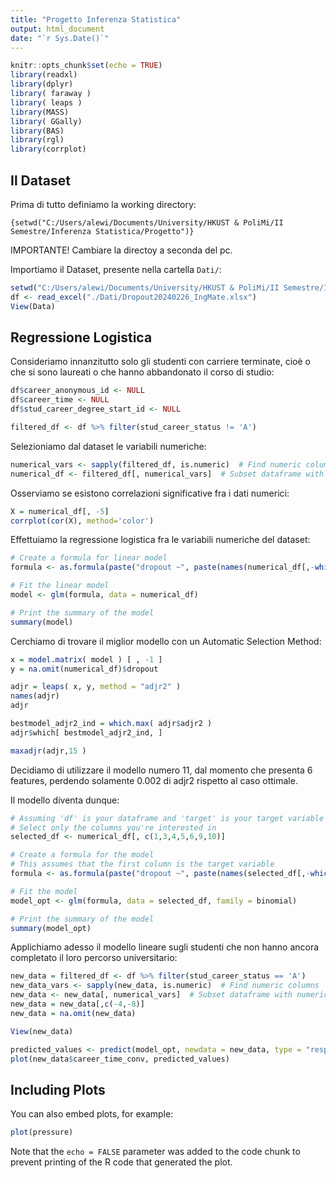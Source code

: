 ---
title: "Progetto Inferenza Statistica"
output: html_document
date: "`r Sys.Date()`"
---

```{r setup, include=FALSE}
knitr::opts_chunk$set(echo = TRUE)
library(readxl)
library(dplyr)
library( faraway )
library( leaps )
library(MASS)
library( GGally)
library(BAS)
library(rgl)
library(corrplot)
```

## Il Dataset

Prima di tutto definiamo la working directory:

`{setwd("C:/Users/alewi/Documents/University/HKUST & PoliMi/II Semestre/Inferenza Statistica/Progetto")}`

IMPORTANTE! Cambiare la directoy a seconda del pc.

Importiamo il Dataset, presente nella cartella `Dati/`:

```{r setup, include=FALSE}
setwd("C:/Users/alewi/Documents/University/HKUST & PoliMi/II Semestre/Inferenza Statistica/Progetto")
df <- read_excel("./Dati/Dropout20240226_IngMate.xlsx")
View(Data)
```

## Regressione Logistica

Consideriamo innanzitutto solo gli studenti con carriere terminate, cioè o che si sono laureati o che hanno abbandonato il corso di studio:

```{r setup}
df$career_anonymous_id <- NULL
df$career_time <- NULL
df$stud_career_degree_start_id <- NULL

filtered_df <- df %>% filter(stud_career_status != 'A')
```

Selezioniamo dal dataset le variabili numeriche:

```{r setup}
numerical_vars <- sapply(filtered_df, is.numeric)  # Find numeric columns
numerical_df <- filtered_df[, numerical_vars]  # Subset dataframe with numeric columns

```

Osserviamo se esistono correlazioni significative fra i dati numerici:

```{r, echo=FALSE}
X = numerical_df[, -5]
corrplot(cor(X), method='color')
```

Effettuiamo la regressione logistica fra le variabili numeriche del dataset:

```{r}
# Create a formula for linear model
formula <- as.formula(paste("dropout ~", paste(names(numerical_df[,-which(names(numerical_df) == "dropout")]), collapse = " + ")))

# Fit the linear model
model <- glm(formula, data = numerical_df)

# Print the summary of the model
summary(model)
```

Cerchiamo di trovare il miglior modello con un Automatic Selection Method:
```{r}
x = model.matrix( model ) [ , -1 ]
y = na.omit(numerical_df)$dropout

adjr = leaps( x, y, method = "adjr2" )
names(adjr)
adjr

bestmodel_adjr2_ind = which.max( adjr$adjr2 )
adjr$which[ bestmodel_adjr2_ind, ] 

maxadjr(adjr,15 )
```
Decidiamo di utilizzare il modello numero 11, dal momento che presenta 6 features, perdendo solamente 0.002 di adjr2 rispetto al caso ottimale. 

Il modello diventa dunque: 

```{r}
# Assuming 'df' is your dataframe and 'target' is your target variable
# Select only the columns you're interested in
selected_df <- numerical_df[, c(1,3,4,5,6,9,10)]

# Create a formula for the model
# This assumes that the first column is the target variable
formula <- as.formula(paste("dropout ~", paste(names(selected_df[,-which(names(selected_df) == "dropout")]), collapse = " + ")))

# Fit the model
model_opt <- glm(formula, data = selected_df, family = binomial)

# Print the summary of the model
summary(model_opt)
```
Applichiamo adesso il modello lineare sugli studenti che non hanno ancora completato il loro percorso universitario: 

```{r}
new_data = filtered_df <- df %>% filter(stud_career_status == 'A')
new_data_vars <- sapply(new_data, is.numeric)  # Find numeric columns
new_data <- new_data[, numerical_vars]  # Subset dataframe with numeric columns
new_data = new_data[,c(-4,-8)]
new_data = na.omit(new_data)

View(new_data)

predicted_values <- predict(model_opt, newdata = new_data, type = "response")
plot(new_data$career_time_conv, predicted_values)
```
## Including Plots

You can also embed plots, for example:

```{r pressure, echo=FALSE}
plot(pressure)
```

Note that the `echo = FALSE` parameter was added to the code chunk to prevent printing of the R code that generated the plot.
